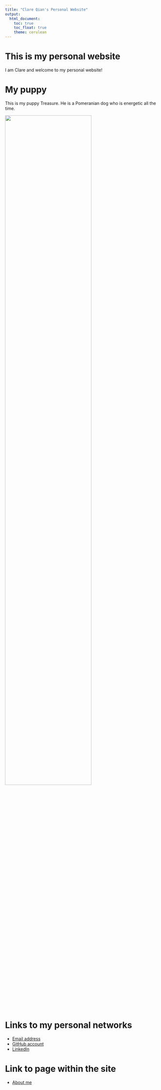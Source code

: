 ```yaml
---
title: "Clare Qian's Personal Website"
output: 
  html_document:
    toc: true
    toc_float: true
    theme: cerulean
---
```


# This is my personal website

I am Clare and welcome to my personal website!


# My puppy

This is my puppy Treasure. He is a Pomeranian dog who is energetic all the time.

<img src="image/puppy.jpg" style="width:75%">


# Links to my personal networks

* [Email address](xq2197@cumc.columbia.edu)
* [GitHub account](https://github.com/qqqqqxxxxxx)
* [LinkedIn](http://www.linkedin.com/in/clare-qian-516955149/)


# Link to page within the site

* [About me](about.html)